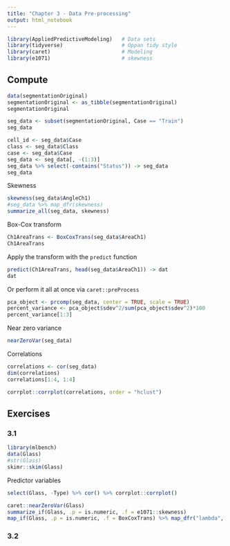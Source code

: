 ```yaml
---
title: "Chapter 3 - Data Pre-processing"
output: html_notebook
---
```



```r
library(AppliedPredictiveModeling)   # Data sets
library(tidyverse)                   # Oppan tidy style
library(caret)                       # Modeling
library(e1071)                       # skewness
```

## Compute

```r
data(segmentationOriginal)
segmentationOriginal <- as_tibble(segmentationOriginal)
segmentationOriginal
```

```r
seg_data <- subset(segmentationOriginal, Case == "Train")
seg_data
```

```r
cell_id <- seg_data$Case
class <- seg_data$Class
case <- seg_data$Case
seg_data <- seg_data[, -(1:3)]
seg_data %>% select(-contains("Status")) -> seg_data
seg_data
```

Skewness

```r
skewness(seg_data$AngleCh1)
#seg_data %>% map_dfr(skewness)
summarize_all(seg_data, skewness)
```

Box-Cox transform
```r
Ch1AreaTrans <- BoxCoxTrans(seg_data$AreaCh1)
Ch1AreaTrans
```

Apply the transform with the `predict` function

```r
predict(Ch1AreaTrans, head(seg_data$AreaCh1)) -> dat
dat
```

Or perform it all at once via `caret::preProcess`

```r
pca_object <- prcomp(seg_data, center = TRUE, scale = TRUE)
percent_variance <- pca_object$sdev^2/sum(pca_object$sdev^2)*100
percent_variance[1:3]
```

Near zero variance
```r
nearZeroVar(seg_data)
```

Correlations

```r
correlations <- cor(seg_data)
dim(correlations)
correlations[1:4, 1:4]
```

```r
corrplot::corrplot(correlations, order = "hclust") 
```

## Exercises

### 3.1 

```r
library(mlbench)
data(Glass)
#str(Glass)
skimr::skim(Glass)
```

Predictor variables

```r
select(Glass, -Type) %>% cor() %>% corrplot::corrplot()
```

```r
caret::nearZeroVar(Glass)
summarize_if(Glass, .p = is.numeric, .f = e1071::skewness)
map_if(Glass, .p = is.numeric, .f = BoxCoxTrans) %>% map_dfr("lambda", .null=NA)
```

### 3.2

